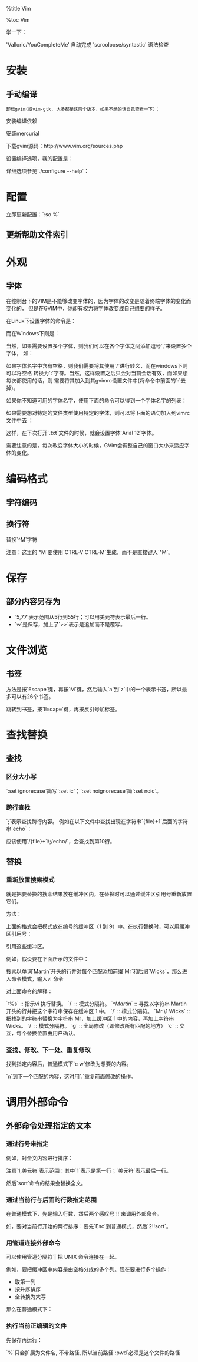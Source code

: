 %title Vim

%toc Vim

学一下：

'Valloric/YouCompleteMe' 自动完成 'scrooloose/syntastic' 语法检查 

= 安装 =

== 手动编译 ==

 卸载gvim(或vim-gtk, 大多都是这两个版本，如果不是的话自己查看一下)：

{{{class="brush: bash"
 sudo apt-get remove vim-gnome
}}}

安装编译依赖

{{{class="brush: bash"
sudo apt-get build-dep libncurses5-dev vim vim-gtk  
}}}

安装mercurial

{{{class="brush: bash"
sudo apt-get install mercurial
}}}

下载gvim源码：http://www.vim.org/sources.php

{{{class="brush: bash"
hg clone https://vim.googlecode.com/hg/ gvim
cd gvim
hg pull
hg update
}}}

设置编译选项，我的配置是：

{{{class="brush: bash"
./configure --enable-multibyte \
            --enable-fontset \
            --enable-xim  \
            --enable-gui=auto \
            --enable-luainterp=dynamic  \
            --enable-pythoninterp=dynamic \
            --enable-pythoninterp \
            --enable-python3interp=dynamic \
            --enable-rubyinterp=dynamic \
            --enable-rubyinterp \
            --enable-perlinterp \
            --enable-cscope \
            --enable-sniff \
            --with-x  \
            --with-compiledby=erocpil  \
            --with-features=huge \
            --with-python-config-dir=/usr/lib/python2.7/config \
            --with-python3-config-dir=/usr/lib/python3.2/config \
            --prefix=/opt/morganstudio/gvim
}}}

详细选项参见`./configure --help`：

{{{class="brush: bash"
  --sbindir=DIR           system admin executables [EPREFIX/sbin]
  --enable-luainterp=OPTS     Include Lua interpreter.  default=no OPTS=no/yes/dynamic
  --enable-mzschemeinterp   Include MzScheme interpreter.
  --enable-perlinterp=OPTS     Include Perl interpreter.  default=no OPTS=no/yes/dynamic
  --enable-pythoninterp=OPTS   Include Python interpreter. default=no OPTS=no/yes/dynamic
  --enable-python3interp=OPTS   Include Python3 interpreter. default=no OPTS=no/yes/dynamic
  --enable-tclinterp      Include Tcl interpreter.
  --enable-rubyinterp=OPTS     Include Ruby interpreter.  default=no OPTS=no/yes/dynamic
  --enable-cscope         Include cscope interface.
  --disable-netbeans      Disable NetBeans integration support.
  --enable-sniff          Include Sniff interface.
  --enable-multibyte      Include multibyte editing support.
  --enable-hangulinput    Include Hangul input support.
  --enable-xim            Include XIM input support.
  --enable-fontset        Include X fontset output support.
  --enable-gui=OPTS     X11 GUI default=auto OPTS=auto/no/gtk2/gnome2/motif/athena/neXtaw/photon/carbon

  --with-features=TYPE    tiny, small, normal, big or huge (default: normal)
  --with-lua-prefix=PFX   Prefix where Lua is installed.
  --with-plthome=PLTHOME   Use PLTHOME.
  --with-python-config-dir=PATH  Python's config directory
  --with-python3-config-dir=PATH  Python's config directory
  --with-tclsh=PATH       which tclsh to use (default: tclsh8.0)
  --with-ruby-command=RUBY  name of the Ruby command (default: ruby)
  --with-x                use the X Window System
}}}

= 配置 =

立即更新配置：`:so %`

== 更新帮助文件索引 ==

{{{class="brush: bash"
:helptags $VIMFILES/doc
}}}

= 外观 =

== 字体 ==

在控制台下的VIM是不能够改变字体的，因为字体的改变是随着终端字体的变化而变化的，
但是在GVIM中，你却有权力将字体改变成自己想要的样子。

在Linux下设置字体的命令是：

{{{class="brush: bash"
:set guifont=Courier/ 14
}}}

而在Windows下则是：

{{{class="brush: bash"
:set guifont=Courier:14
}}}

当然，如果需要设置多个字体，则我们可以在各个字体之间添加逗号`,`来设置多个字体，
如：

{{{class="brush: bash"
:set guifont=Courier/ New/ 12, Arial/ 10
}}}

如果字体名字中含有空格，则我们需要将其使用`/`进行转义，而在windows下则可以将空格
转换为`:`字符。当然，这样设置之后只会对当前会话有效，而如果想每次都使用的话，则
需要将其加入到其gvimrc设置文件中(将命令中前面的`:`去掉)。

如果你不知道可用的字体名字，使用下面的命令可以得到一个字体名字的列表：

{{{class="brush: bash"
:set guifont=*
}}}

如果需要想对特定的文件类型使用特定的字体，则可以将下面的语句加入到vimrc文件中去
：

{{{class="brush: bash"
autocmd BufEnter *.txt set guifont=Arial/ 12
}}}

这样，在下次打开`.txt`文件的时候，就会设置字体`Arial 12`字体。

需要注意的是，每次改变字体大小的时候，GVim会调整自己的窗口大小来适应字体的变化。

= 编码格式 =

== 字符编码 ==

{{{class="brush: bash"
" =====================
" 多语言环境
" 默认为 UTF-8 编码
" =====================
if has("multi_byte")
    set encoding=utf-8
    set fileencoding=utf-8
    set termencoding=utf-8
    " English messages only
    "language messages zh_CN.utf-8
  
    if has('win32')
        language english
        let &termencoding=&encoding
    endif
  
    set fencs=ucs-bom,utf-8,gbk,cp936,latin1
    set formatoptions+=mM
    set nobomb " 不使用 Unicode 签名
  
    if v:lang =~? '^\(zh\)\|\(ja\)\|\(ko\)'
        set ambiwidth=double
    endif
else
    echoerr "Sorry, this version of (g)vim was not compiled with +multi_byte"
endif
}}}


== 换行符 ==

替换`^M`字符

{{{class="brush: bash"
:%s/^M$//g # 去掉行尾的^M。
}}}

{{{class="brush: bash"
:%s/^M//g # 去掉所有的^M。
}}}

{{{class="brush: bash"
:%s/^M/[ctrl-v]+[enter]/g # 将^M替换成回车。
}}}

{{{class="brush: bash"
:%s/^M/\r/g # 将^M替换成回车。
}}}

注意：这里的`^M`要使用`CTRL-V CTRL-M`生成，而不是直接键入`^M`。 

= 保存 =

== 部分内容另存为 ==

{{{class="brush: bash"
:5,77w>>tmp.txt
}}}

* `5,77`表示范围从5行到55行；可以用美元符表示最后一行。
* `w`是保存，加上了`>>`表示是追加而不是覆写。



= 文件浏览 =

== 书签 ==

方法是按`Escape`键，再按`M`键，然后输入`a`到`z`中的一个表示书签，所以最多可以有26个书签。

跳转到书签，按`Escape`键，再按反引号加标签。



= 查找替换 =

== 查找 ==

=== 区分大小写 ===

`:set ignorecase`简写`:set ic`；`:set noignorecase`简`:set noic`。

=== 跨行查找 ===

`;`表示查找跨行内容。 例如在以下文件中查找出现在字符串`{file}+1`后面的字符串`echo`：

{{{class="brush: bash"
#!/bin/ksh
echo “Starting”
file=${1}
echo ${file}
if [[ ${file} = 1 ]] ; then
	((file=${file}+1))
	echo “Adding one gives ” \
	${file}
fi
echo “Ending”
exit
}}}

应该使用`/{file}+1/;/echo/`，会查找到第10行。

== 替换 ==

=== 重新放置搜索模式 ===

就是把要替换的搜索结果放在缓冲区内，在替换时可以通过缓冲区引用号重新放置它们。

方法：

{{{class="brush: bash"
\(模式\)
}}}

上面的格式会把模式放在编号的缓冲区（1 到 9）中。在执行替换时，可以用缓冲区引用号：

{{{class="brush: bash"
\1 到 \9 
}}}

引用这些缓冲区。

例如，假设要在下面所示的文件中：

{{{class="brush: bash"
Martin is an IT consultant. Martin likes
snowboarding and mountain biking. Martin has
worked on UNIX systems for over 15 years. Martin also
worked for many years before that on mainframes.
Martin lives in London.
}}}

搜索以单词`Martin`开头的行并对每个匹配添加前缀`Mr`和后缀`Wicks`，那么进入命令模式，输入vi 命令

{{{class="brush: bash"
:%s/^\(Martin\)/Mr \1 Wicks/g
}}}

对上面命令的解释：

`:%s` :: 指示vi 执行替换。
`/` :: 模式分隔符。
`^\(Martin\)` :: 寻找以字符串 Martin 开头的行并把这个字符串保存在缓冲区 1 中。
`/` :: 模式分隔符。
`Mr \1 Wicks` :: 把找到的字符串替换为字符串 Mr，加上缓冲区 1 中的内容，再加上字符串 Wicks。
`/` :: 模式分隔符。
`g` :: 全局修改（即修改所有匹配的地方）
`c` :: 交互，每个替换位置由用户确认。

=== 查找、修改、下一处、重复修改 ===

找到指定内容后，普通模式下`c w`修改为想要的内容。

`n`到下一个匹配的内容，这时用`.`重复前面修改的操作。


= 调用外部命令 =

== 外部命令处理指定的文本 ==

=== 通过行号来指定 ===

例如，对全文内容进行排序：

{{{class="brush: bash"
:1,$!sort
}}}

注意`1,美元符`表示范围：其中`1`表示是第一行；`美元符`表示最后一行。

然后`sort`命令的结果会替换全文。

=== 通过当前行与后面的行数指定范围 ===

在普通模式下，先是输入行数，然后两个感叹号`!!`来调用外部命令。

如，要对当前行开始的两行排序：要先`Esc`到普通模式，然后`2!!sort`。

=== 用管道连接外部命令 ===

可以使用管道分隔符`|`把 UNIX 命令连接在一起。

例如，要把缓冲区中内容是由空格分成的多个列。现在要进行多个操作：
* 取第一列
* 按升序排序
* 全转换为大写

那么在普通模式下：

{{{class="brush: bash"
:1,$!awk '{print $1}' | sort | tr [:lower:] [:upper:]
}}}

=== 执行当前正编辑的文件 ===

{{{class="brush: bash"
:!./%

// : 进入command-mode
// ! 在shell执行后面的命令
// ./ 这个是shell里面执行当前目录下可执行文件的必要前缀
// % 表示当前文件, 会自动扩展为当前文件名
// 所以整个命令的作用就是运行当前文件
}}}

先保存再运行：

{{{class="brush: bash"
:w|!./%
w是保存文件
| 是命令连接符, 和shell中的管道差不多
就是先保存再运行
}}}

`%`只会扩展为文件名, 不带路径, 所以当前路径`:pwd`必须是这个文件的路径


